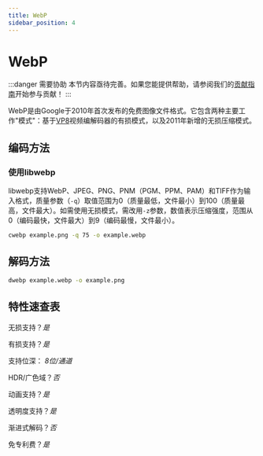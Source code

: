 ```yaml
---
title: WebP
sidebar_position: 4
---
```


# WebP

:::danger 需要协助
本节内容亟待完善。如果您能提供帮助，请参阅我们的[贡献指南](../contribution-guide.mdx)开始参与贡献！
:::

WebP是由Google于2010年首次发布的免费图像文件格式。它包含两种主要工作"模式"：基于[VP8](../video/VP8.mdx)视频编解码器的有损模式，以及2011年新增的无损压缩模式。

## 编码方法

### 使用libwebp
libwebp支持WebP、JPEG、PNG、PNM（PGM、PPM、PAM）和TIFF作为输入格式，质量参数（`-q`）取值范围为0（质量最低，文件最小）到100（质量最高，文件最大）。如需使用无损模式，需改用`-z`参数，数值表示压缩强度，范围从0（编码最快，文件最大）到9（编码最慢，文件最小）。

```bash
cwebp example.png -q 75 -o example.webp
```

## 解码方法

```bash
dwebp example.webp -o example.png
```

## 特性速查表

无损支持？*是*

有损支持？*是*

支持位深：
*8位/通道*

HDR/广色域？*否*

动画支持？*是*

透明度支持？*是*

渐进式解码？*否*

免专利费？*是*